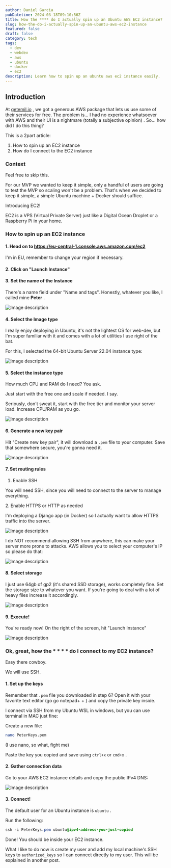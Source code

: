 ```yaml
---
author: Daniel Garcia
pubDatetime: 2024-03-18T09:10:56Z
title: How the **** do I actually spin up an Ubuntu AWS EC2 instance?
slug: how-the-do-i-actually-spin-up-an-ubuntu-aws-ec2-instance
featured: false
draft: false
category: tech
tags:
  - dev
  - webdev
  - aws
  - ubuntu
  - docker
  - ec2
description: Learn how to spin up an ubuntu aws ec2 instance easily.
---
```



## Introduction

At [getemil\.io](http://getemil.io) , we got a generous AWS package that lets us use some of their services for free\. The problem is… I had no experience whatsoever with AWS and their UI is a nightmare \(totally a subjective opinion\) \. So… how did I do this thing?

This is a 2part article:

1. How to spin up an EC2 instance
2. How do I connect to the EC2 instance

<NewsletterSignup client:visible />

### Context

Feel free to skip this\.

For our MVP we wanted to keep it simple, only a handful of users are going to test the MVP so scaling won't be a problem\. That's when we decided to keep it simple, a simple Ubuntu machine \+ Docker should suffice\.

Introducing EC2\!

EC2 is a VPS \(Virtual Private Server\) just like a Digital Ocean Droplet or a Raspberry Pi in your home\.

### How to spin up an EC2 instance

#### 1\. Head on to [https://eu\-central\-1\.console\.aws\.amazon\.com/ec2](https://eu-central-1.console.aws.amazon.com/ec2)

I'm in EU, remember to change your region if necessary\.

#### 2\. Click on "Launch Instance"

#### 3\. Set the name of the Instance

There's a name field under "Name and tags"\. Honestly, whatever you like, I called mine **Peter** \.

![Image description](https://dev-to-uploads.s3.amazonaws.com/uploads/articles/86ovju957mqduv56tcsg.png)

#### 4\. Select the Image type

I really enjoy deploying in Ubuntu, it's not the lightest OS for web-dev, but I'm super familiar with it and comes with a lot of utilities I use right of the bat\.

For this, I selected the 64-bit Ubuntu Server 22.04 instance type:

![Image description](https://dev-to-uploads.s3.amazonaws.com/uploads/articles/mnhz1gpx8lhuag6sewwc.png)

#### 5\. Select the instance type

How much CPU and RAM do I need? You ask\.

Just start with the free one and scale if needed\. I say\.

Seriously, don't sweat it, start with the free tier and monitor your server load\. Increase CPU/RAM as you go\.

![Image description](https://dev-to-uploads.s3.amazonaws.com/uploads/articles/eak2hvikbiosgfxrs5rv.png)

#### 6\. Generate a new key pair

Hit "Create new key pair", it will download a `.pem` file to your computer\. Save that somewhere secure, you're gonna need it\.

![Image description](https://dev-to-uploads.s3.amazonaws.com/uploads/articles/g1ph2imfiog2kageh145.png)

#### 7\. Set routing rules

1. Enable SSH

You will need SSH, since you will need to connect to the server to manage everything\.

2\. Enable HTTPS or HTTP as needed

I'm deploying a Django app \(in Docker\) so I actually want to allow HTTPS traffic into the server\.

![Image description](https://dev-to-uploads.s3.amazonaws.com/uploads/articles/7nbaw7jtk7x2qbxdbnuv.png)

I do NOT recommend allowing SSH from anywhere, this can make your server more prone to attacks\. AWS allows you to select your computer's IP so please do that:

![Image description](https://dev-to-uploads.s3.amazonaws.com/uploads/articles/7pvf2gn8za7zs65shelt.png)

#### 8\. Select storage

I just use 64gb of gp2 \(it's shared SSD storage\), works completely fine\. Set the storage size to whatever you want\. If you're going to deal with a lot of heavy files increase it accordingly\.

![Image description](https://dev-to-uploads.s3.amazonaws.com/uploads/articles/fm7ocp12lj42raiq1tx2.png)

#### 9\. Execute\!

You're ready now\! On the right of the screen, hit "Launch Instance"

![Image description](https://dev-to-uploads.s3.amazonaws.com/uploads/articles/150r8ah7e662q7bp87c1.png)

### Ok, great, how the \* \* \* \* do I connect to my EC2 instance?

Easy there cowboy\.

We will use SSH\.

#### 1\. Set up the keys

Remember that `.pem` file you downloaded in step 6? Open it with your favorite text editor \(go go notepad\+ \+ \) and copy the private key inside\.

I connect via SSH from my Ubuntu WSL in windows, but you can use terminal in MAC just fine:

Create a new file:

```bash
nano PeterKeys.pem
```

\(I use nano, so what, fight me\)

Paste the key you copied and save using `ctrl+x` or `cmd+x` \.

#### 2\. Gather connection data

Go to your AWS EC2 instance details and copy the public IPv4 DNS:

![Image description](https://dev-to-uploads.s3.amazonaws.com/uploads/articles/eprk202firfeeb8spoxq.png)

#### 3\. Connect\!

The default user for an Ubuntu instance is `ubuntu` \.

Run the following:

```css
ssh -i PeterKeys.pem ubuntu@ipv4-address-you-just-copied
```

Done\! You should be inside your EC2 instance\.

What I like to do now is create my user and add my local machine's SSH keys to `authorized_keys` so I can connect directly to my user\. This will be explained in another post\.
